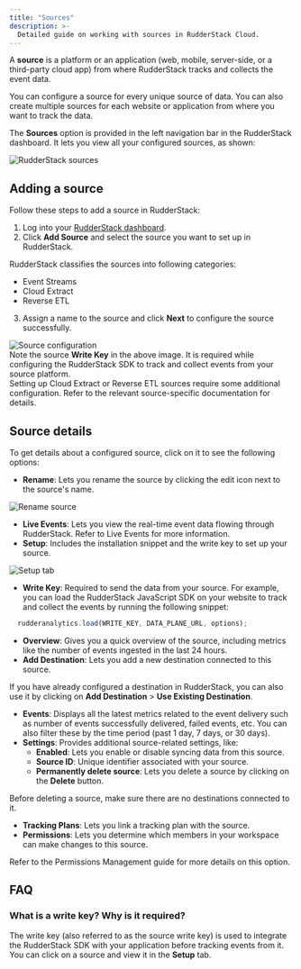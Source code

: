 ```yaml
---
title: "Sources"
description: >-
  Detailed guide on working with sources in RudderStack Cloud.
---
```


A **source** is a platform or an application (web, mobile, server-side, or a third-party cloud app) from where RudderStack tracks and collects the event data.

<div class="infoBlock">
You can configure a source for every unique source of data. You can also create multiple sources for each website or application from where you want to track the data.
</div>

The **Sources** option is provided in the left navigation bar in the RudderStack dashboard. It lets you view all your configured sources, as shown:

<img src="../assets/rs-cloud/dashboard-sources.png" alt="RudderStack sources" />

## Adding a source

Follow these steps to add a source in RudderStack:

1. Log into your [RudderStack dashboard](https://app.rudderstack.com/).
2. Click **Add Source** and select the source you want to set up in RudderStack.

<div class="infoBlock">
RudderStack classifies the sources into following
  categories:
  <ul>
    <li>
      <Link to="/sources/event-streams/">Event Streams</Link>
    </li>
    <li>
      <Link to="/sources/extract/">Cloud Extract</Link>
    </li>
    <li>
      <Link to="/sources/reverse-etl/">Reverse ETL</Link>
    </li>
  </ul>
</div>

3. Assign a name to the source and click **Next** to configure the source successfully.

<img src="../assets/rs-cloud/dashboard-sources-2.png" alt="Source configuration" />

<div class="infoBlock">
Note the source <strong>Write Key</strong> in the above image. It is required while configuring the RudderStack SDK to track and collect events from your source platform.
</div>

<div class="warningBlock">
Setting up <Link to="/sources/extract/">Cloud Extract</Link> or <Link to="/sources/reverse-etl/">Reverse ETL</Link> sources require some additional configuration. Refer to the relevant source-specific documentation for details.
</div>

## Source details

To get details about a configured source, click on it to see the following options:

- **Rename**: Lets you rename the source by clicking the edit icon next to the source's name.

<img src="../assets/rs-cloud/rename-source.png" alt="Rename source" />

- **Live Events**: Lets you view the real-time event data flowing through RudderStack. Refer to <Link to="/dashboard-guides/live-events/">Live Events</Link> for more information.
- **Setup**: Includes the installation snippet and the write key to set up your source.

<img src="../assets/rs-cloud/setup-tab.png" alt="Setup tab" />

- **Write Key**: Required to send the data from your source. For example, you can load the <Link to="/sources/event-streams/sdks/rudderstack-javascript-sdk/">RudderStack JavaScript SDK</Link> on your website to track and collect the events by running the following snippet:

```javascript
  rudderanalytics.load(WRITE_KEY, DATA_PLANE_URL, options);
```

- **Overview**: Gives you a quick overview of the source, including metrics like the number of events ingested in the last 24 hours.
- **Add Destination**: Lets you add a new destination connected to this source.

<div class="infoBlock">
If you have already configured a destination in RudderStack, you can also use it by clicking on <strong>Add Destination</strong> > <strong>Use Existing Destination</strong>.
</div>

- **Events**: Displays all the latest metrics related to the event delivery such as number of events successfully delivered, failed events, etc. You can also filter these by the time period (past 1 day, 7 days, or 30 days).
- **Settings**: Provides additional source-related settings, like:
  - **Enabled**: Lets you enable or disable syncing data from this source.
  - **Source ID**: Unique identifier associated with your source.
  - **Permanently delete source**: Lets you delete a source by clicking on the **Delete** button.

<div class="warningBlock">
Before deleting a source, make sure there are no destinations connected to it.
</div>

- **Tracking Plans**: Lets you link a <Link to="/features/data-governance/tracking-plans/">tracking plan</Link> with the source.
- **Permissions**: Lets you determine which members in your workspace can make changes to this source.

<div class="infoBlock">
Refer to the <Link to="/dashboard-guides/permissions-management/#restricting-edit-permissions-for-individual objects">Permissions Management</Link> guide for more details on this option.
</div>

## FAQ

### What is a write key? Why is it required?

The write key (also referred to as the source write key) is used to integrate the RudderStack SDK with your application before tracking events from it. You can click on a source and view it in the **Setup** tab.